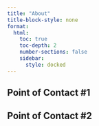 ```yaml
---
title: "About"
title-block-style: none
format:
  html:
    toc: true
    toc-depth: 2
    number-sections: false
    sidebar:
      style: docked
---
```




::: {.panel-tabset}
## Point of Contact #1
## Point of Contact #2
:::

